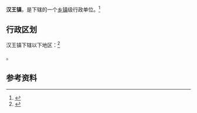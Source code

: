 {{中国乡级行政区|61/07/02/106/000}}

'''汉王镇'''，是{{PRC admin/fullname|61/07/02/106/000|3}}下辖的一个[[乡镇|乡镇]]级行政单位。<ref>{{PRC admin/ref sgc|{{PRC admin/parent|61/07/02/106/000}}}}</ref>

== 行政区划 ==

汉王镇下辖以下地区：<ref>{{PRC admin/ref sgc|61/07/02/106/000}}</ref>

{{PRC admin/children|61/07/02/106/000}}。

== 参考资料 ==

{{reflist}}

{{行政区划小作品}}
{{PRC admin/navcat|61/07/02/106/000}}